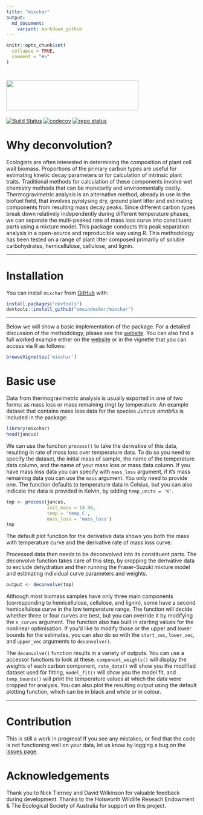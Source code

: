 ```yaml
---
title: "mixchar"
output:
  md_document:
    variant: markdown_github
---
```


```r
knitr::opts_chunk$set(
  collapse = TRUE,
  comment = "#>"
)
```

# <img src = "man/figures/logo.png" height="80" width="350" />

[![Build Status](https://travis-ci.com/smwindecker/mixchar.svg?branch=master)](https://travis-ci.org/smwindecker/mixchar)
[![codecov](https://codecov.io/gh/smwindecker/mixchar/branch/master/graph/badge.svg)](https://codecov.io/gh/smwindecker/mixchar)
[![repo status](http://www.repostatus.org/badges/latest/active.svg)](http://www.repostatus.org/#active)

# Why deconvolution?

Ecologists are often interested in determining the composition of plant cell wall biomass. Proportions of the primary carbon types are useful for estimating kinetic decay parameters or for calculation of intrinsic plant traits. Traditional methods for calculation of these components involve wet chemistry methods that can be monetarily and environmentally costly. Thermogravimetric analysis is an alternative method, already in use in the biofuel field, that involves pyrolysing dry, ground plant litter and estimating components from resulting mass decay peaks. Since different carbon types break down relatively independently during different temperature phases, we can separate the multi-peaked rate of mass loss curve into constituent parts using a mixture model. This package conducts this peak separation analysis in a open-source and reproducible way using R. This methodology has been tested on a range of plant litter composed primarily of soluble carbohydrates, hemicellulose, cellulose, and lignin.

<hr>

# Installation

You can install `mixchar` from [GitHub](https://github.com/) with:

``` r
install.packages("devtools")
devtools::install_github("smwindecker/mixchar")
```

<hr>

Below we will show a basic implementation of the package. For a detailed discussion of the methodology, please see the [website](http://smwindecker.github.io/Background). You can also find a full worked example either on the [website](http://smwindecker.github.io/mixchar) or in the vignette that you can access via R as follows:

```r
browseVignettes('mixchar')
```

# Basic use

Data from thermogravimetric analysis is usually exported in one of two forms: as mass loss or mass remaining (mg) by temperature. An example dataset that contains mass loss data for the species *Juncus amabilis* is included in the package:

```r
library(mixchar)
head(juncus)
```

We can use the function `process()` to take the derivative of this data, resulting in rate of mass loss over temperature data. To do so you need to specify the dataset, the initial mass of sample, the name of the temperature data column, and the name of your mass loss or mass data column. If you have mass loss data you can specify with `mass_loss` argument, if it's mass remaining data you can use the `mass` argument. You only need to provide one. The function defaults to temperature data in Celsius, but you can also indicate the data is provided in Kelvin, by adding `temp_units = 'K'`.

```r
tmp <- process(juncus, 
               init_mass = 18.96, 
               temp = 'temp_C', 
               mass_loss = 'mass_loss')
tmp
```

The default plot function for the derivative data shows you both the mass with temperature curve and the derivative rate of mass loss curve.

Processed data then needs to be deconvolved into its constituent parts. The deconvolve function takes care of this step, by cropping the derivative data to exclude dehydration and then running the Fraser-Suzuki mixture model and estimating individual curve parameters and weights.

```r
output <- deconvolve(tmp)
```

Although most biomass samples have only three main components (corresponding to hemicellulose, cellulose, and lignin), some have a second hemicellulose curve in the low temperature range. The function will decide whether three or four curves are best, but you can override it by modifying the `n_curves` argument. The function also has built in starting values for the nonlinear optimisation. If you'd like to modify those or the upper and lower bounds for the estimates, you can also do so with the `start_vec`, `lower_vec`, and `upper_vec` arguments to `deconvolve()`.

The `deconvolve()` function results in a variety of outputs. You can use a accessor functions to look at these. `component_weights()` will display the weights of each carbon component, `rate_data()` will show you the modified dataset used for fitting, `model_fit()` will show you the model fit, and `temp_bounds()` will print the temperature values at which the data were cropped for analysis. You can also plot the resulting output using the default plotting function, which can be in black and white or in colour.

<hr>

# Contribution

This is still a work in progress! If you see any mistakes, or find that the code is not functioning well on your data, let us know by logging a bug on the [issues page](http://www.github.com/smwindecker/mixchar/issues). 

# Acknowledgements
Thank you to Nick Tierney and David Wilkinson for valuable feedback during development. Thanks to the Holsworth Wildlife Reseach Endowment & The Ecological Society of Australia for support on this project. 

